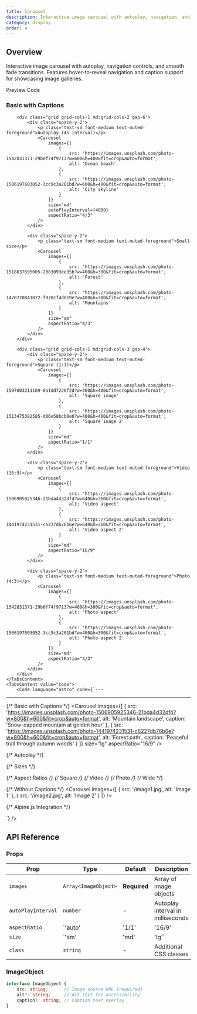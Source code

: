 ```yaml
---
title: Carousel
description: Interactive image carousel with autoplay, navigation, and smooth transitions
category: display
order: 4
---
```



## Overview

Interactive image carousel with autoplay, navigation controls, and smooth fade transitions. Features hover-to-reveal navigation and caption support for showcasing image galleries.

<Tabs defaultValue="preview" class="h-auto">
    <TabsList variant="pills" slot="list">
        <TabsTrigger value="preview" variant="pills">Preview</TabsTrigger>
        <TabsTrigger value="code" variant="pills">Code</TabsTrigger>
    </TabsList>
    <TabsContent value="preview" preview class="space-y-6">
        <div class="space-y-4">
            <h3 class="text-sm font-medium text-muted-foreground">Basic with Captions</h3>
            <div class="max-w-2xl">
                <Carousel
                    images={[
                        {
                            src: 'https://images.unsplash.com/photo-1506905925346-21bda4d32df4?w=800&h=600&fit=crop&auto=format',
                            alt: 'Mountain landscape',
                            caption: 'Snow-capped mountain at golden hour'
                        },
                        {
                            src: 'https://images.unsplash.com/photo-1441974231531-c6227db76b6e?w=800&h=600&fit=crop&auto=format',
                            alt: 'Forest path',
                            caption: 'Peaceful trail through autumn woods'
                        },
                        {
                            src: 'https://images.unsplash.com/photo-1469474968028-56623f02e42e?w=800&h=600&fit=crop&auto=format',
                            alt: 'Desert landscape',
                            caption: 'Vast desert under starry sky'
                        }
                    ]}
                    size="lg"
                    aspectRatio="16/9"
                />
            </div>
        </div>
        
        <div class="grid grid-cols-1 md:grid-cols-2 gap-6">
            <div class="space-y-2">
                <p class="text-sm font-medium text-muted-foreground">Autoplay (4s interval)</p>
                <Carousel
                    images={[
                        {
                            src: 'https://images.unsplash.com/photo-1542831371-29b0f74f9713?w=600&h=400&fit=crop&auto=format',
                            alt: 'Ocean beach'
                        },
                        {
                            src: 'https://images.unsplash.com/photo-1506197603052-3cc9c3a201bd?w=600&h=400&fit=crop&auto=format',
                            alt: 'City skyline'
                        }
                    ]}
                    size="md"
                    autoPlayInterval={4000}
                    aspectRatio="4/3"
                />
            </div>
            
            <div class="space-y-2">
                <p class="text-sm font-medium text-muted-foreground">Small size</p>
                <Carousel
                    images={[
                        {
                            src: 'https://images.unsplash.com/photo-1518837695005-2083093ee35b?w=400&h=300&fit=crop&auto=format',
                            alt: 'Forest'
                        },
                        {
                            src: 'https://images.unsplash.com/photo-1470770841072-f978cf4d019e?w=400&h=300&fit=crop&auto=format',
                            alt: 'Mountains'
                        }
                    ]}
                    size="sm"
                    aspectRatio="4/3"
                />
            </div>
        </div>
        
        <div class="grid grid-cols-1 md:grid-cols-3 gap-4">
            <div class="space-y-2">
                <p class="text-sm font-medium text-muted-foreground">Square (1:1)</p>
                <Carousel
                    images={[
                        {
                            src: 'https://images.unsplash.com/photo-1507003211169-0a1dd7228f2d?w=400&h=400&fit=crop&auto=format',
                            alt: 'Square image'
                        },
                        {
                            src: 'https://images.unsplash.com/photo-1513475382585-d06e58bcb0e0?w=400&h=400&fit=crop&auto=format',
                            alt: 'Square image 2'
                        }
                    ]}
                    size="md"
                    aspectRatio="1/1"
                />
            </div>
            
            <div class="space-y-2">
                <p class="text-sm font-medium text-muted-foreground">Video (16:9)</p>
                <Carousel
                    images={[
                        {
                            src: 'https://images.unsplash.com/photo-1506905925346-21bda4d32df4?w=640&h=360&fit=crop&auto=format',
                            alt: 'Video aspect'
                        },
                        {
                            src: 'https://images.unsplash.com/photo-1441974231531-c6227db76b6e?w=640&h=360&fit=crop&auto=format',
                            alt: 'Video aspect 2'
                        }
                    ]}
                    size="md"
                    aspectRatio="16/9"
                />
            </div>
            
            <div class="space-y-2">
                <p class="text-sm font-medium text-muted-foreground">Photo (4:3)</p>
                <Carousel
                    images={[
                        {
                            src: 'https://images.unsplash.com/photo-1542831371-29b0f74f9713?w=400&h=300&fit=crop&auto=format',
                            alt: 'Photo aspect'
                        },
                        {
                            src: 'https://images.unsplash.com/photo-1506197603052-3cc9c3a201bd?w=400&h=300&fit=crop&auto=format',
                            alt: 'Photo aspect 2'
                        }
                    ]}
                    size="md"
                    aspectRatio="4/3"
                />
            </div>
        </div>
    </TabsContent>
    <TabsContent value="code">
        <Code language="astro" code={`---
---

{/* Basic with Captions */}
<Carousel
    images={[
        {
            src: 'https://images.unsplash.com/photo-1506905925346-21bda4d32df4?w=800&h=600&fit=crop&auto=format',
            alt: 'Mountain landscape',
            caption: 'Snow-capped mountain at golden hour'
        },
        {
            src: 'https://images.unsplash.com/photo-1441974231531-c6227db76b6e?w=800&h=600&fit=crop&auto=format',
            alt: 'Forest path',
            caption: 'Peaceful trail through autumn woods'
        }
    ]}
    size="lg"
    aspectRatio="16/9"
/>

{/* Autoplay */}
<Carousel
    images={images}
    autoPlayInterval={4000}
    size="md"
/>

{/* Sizes */}
<Carousel images={images} size="sm" />
<Carousel images={images} size="md" />
<Carousel images={images} size="lg" />

{/* Aspect Ratios */}
<Carousel images={images} aspectRatio="1/1" />   {/* Square */}
<Carousel images={images} aspectRatio="16/9" />  {/* Video */}
<Carousel images={images} aspectRatio="4/3" />   {/* Photo */}
<Carousel images={images} aspectRatio="3/2" />   {/* Wide */}

{/* Without Captions */}
<Carousel
    images={[
        { src: '/image1.jpg', alt: 'Image 1' },
        { src: '/image2.jpg', alt: 'Image 2' }
    ]}
/>

{/* Alpine.js Integration */}
<div x-data="{ currentImages: images }">
    <Carousel :images="currentImages" />
</div>`} />
    </TabsContent>
</Tabs>

## API Reference

### Props

| Prop | Type | Default | Description |
|------|------|---------|-------------|
| `images` | `Array<ImageObject>` | **Required** | Array of image objects |
| `autoPlayInterval` | `number` | - | Autoplay interval in milliseconds |
| `aspectRatio` | `'auto' | '1/1' | '16/9' | '4/3' | '3/2'` | `'16/9'` | Image aspect ratio |
| `size` | `'sm' | 'md' | 'lg'` | `'md'` | Carousel size |
| `class` | `string` | - | Additional CSS classes |

### ImageObject

```typescript
interface ImageObject {
    src: string;      // Image source URL (required)
    alt?: string;     // Alt text for accessibility
    caption?: string; // Caption text overlay
}
```